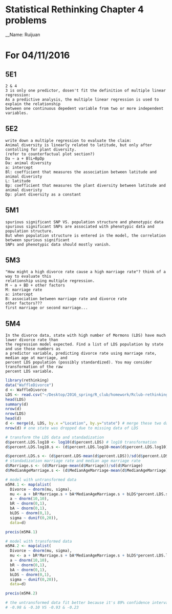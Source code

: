 # Statistical Rethinking Chapter 4 problems

__Name: Ruijuan 


# For 04/11/2016

## 5E1 
```{}
2 & 4
3 is only one predictor, dosen't fit the definition of multiple linear regression: 
As a predictive analysis, the multiple linear regression is used to explain the relationship 
between one continuous depedent variable from two or more independent variables. 
```

## 5E2
```{}
write down a multiple regression to evaluate the claim: 
Animal diversity is linearly related to latitude, but only after contolling for plant diversity. 
(refer to counterfactual plot section?)
Da ~ a + BlL+BpDp
Da: animal diversity
a: intercept
Bl: coefficient that measures the association between latitude and animal diveristy
L: latitude
Bp: coefficient that measures the plant diversity between latitude and animal diveristy
Dp: plant diversity as a constant 
```

## 5M1
```{}
spurious significant SNP VS. population structure and phenotypic data 
spurious significant SNPs are associated with phenotypic data and population structure. 
But when population structure is entered in the model, the correlation between spurious significant 
SNPs and phenotypic data should mostly vanish. 
```

## 5M3
```{}
"How might a high divorce rate cause a high marriage rate"? think of a way to evaluate this
relationship using multiple regression. 
M ~ a + BD + other factors 
M: marriage rate
a: intercept
B: association between marriage rate and divorce rate
other factors???
first marriage or second marriage... 
```

## 5M4
```{}
In the divorce data, state with high number of Mormons (LDS) have much lower divorce rate than 
the regression model expected. Find a list of LDS population by state and use those numbers as 
a predictor variable, predicting divorce rate using marriage rate, median age at marriage, and 
percent LDS population (possibly standardized). You may consider transformation of the raw 
percent LDS variable. 
```

```r
library(rethinking)
data("WaffleDivorce")
d <- WaffleDivorce
LDS <- read.csv("~/Desktop/2016_spring/R_club/homework/Rclub-rethinking_Ruijuan.Li/new/Assignment_Chapter_05/LDS.csv")
head(LDS)
summary(d)
nrow(d)
nrow(LDS)
head(d)
d <- merge(d, LDS, by.x ="Location", by.y="state") # merge these two datasets by "Location" of d and "state" of LDS
nrow(d) # one state was dropped due to missing data of LDS

# transform the LDS data and standadization
d$percent.LDS.log10 <- log10(d$percent.LDS) # log10 transformation
d$percent.LDS.log10.s <- (d$percent.LDS.log10-mean(d$percent.LDS.log10))/sd(d$percent.LDS.log10) # log10 transformation & standardization

d$percent.LDS.s <- (d$percent.LDS-mean(d$percent.LDS))/sd(d$percent.LDS) # just standadization
# standadization marriage rate and median age marriage rate
d$Marriage.s <- (d$Marriage-mean(d$Marriage))/sd(d$Marriage) 
d$MedianAgeMarriage.s <- (d$MedianAgeMarriage-mean(d$MedianAgeMarriage))/sd(d$MedianAgeMarriage)

# model with untransformed data
m5M4.1 <- map(alist(
  Divorce ~ dnorm(mu, sigma),
  mu <- a + bR*Marriage.s + bA*MedianAgeMarriage.s + bLDS*percent.LDS.s,
  a ~ dnorm(10,10),
  bR ~ dnorm(0,1),
  bA ~ dnorm(0,1),
  bLDS ~ dnorm(0,1),
  sigma ~ dunif(0,20)),
  data=d)

precis(m5M4.1)

# model with transformed data
m5M4.2 <- map(alist(
  Divorce ~ dnorm(mu, sigma),
  mu <- a + bR*Marriage.s + bA*MedianAgeMarriage.s + bLDS*percent.LDS.log10.s,
  a ~ dnorm(10,10),
  bR ~ dnorm(0,1),
  bA ~ dnorm(0,1),
  bLDS ~ dnorm(0,1),
  sigma ~ dunif(0,20)),
  data=d)

precis(m5M4.2)

# the untransformed data fit better because it's 89% confidence intervals are further away from 0.
# -0.98 & -0.10 VS -0.93 & -0.23
```













